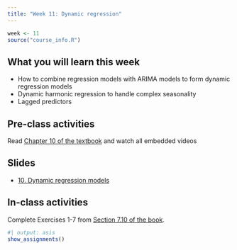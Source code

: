 ```yaml
---
title: "Week 11: Dynamic regression"
---
```


```r
week <- 11
source("course_info.R")
```

## What you will learn this week

* How to combine regression models with ARIMA models to form dynamic regression models
* Dynamic harmonic regression to handle complex seasonality
* Lagged predictors

## Pre-class activities

Read [Chapter 10 of the textbook](https://otexts.com/fpp3/dynamic.html) and watch all embedded videos

## Slides

* [10. Dynamic regression models](slides/10-dynamic-regression.pdf)

## In-class activities

Complete Exercises 1-7 from [Section 7.10 of the book](https://otexts.com/fpp3/regression-exercises.html).


```r
#| output: asis
show_assignments()
```
